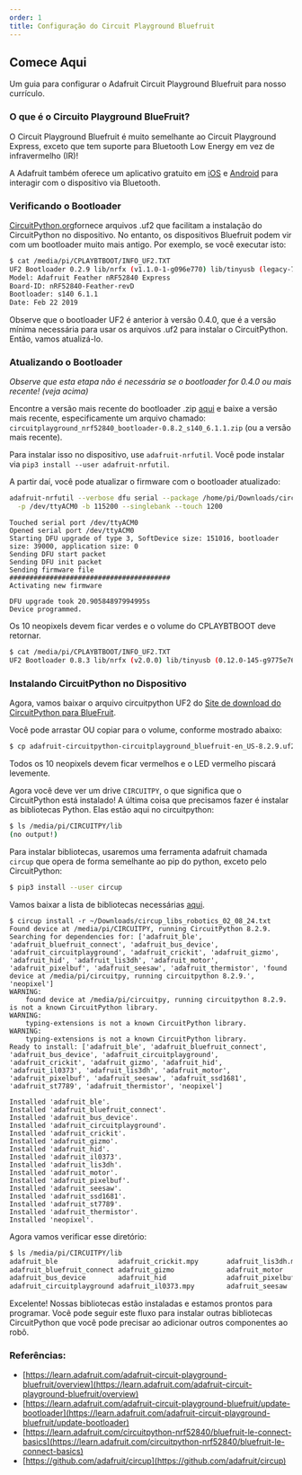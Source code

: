 ```yaml
---
order: 1
title: Configuração do Circuit Playground Bluefruit
---
```


## Comece Aqui

Um guia para configurar o Adafruit Circuit Playground Bluefruit para nosso currículo.

### O que é o Circuito Playground BlueFruit?

O Circuit Playground Bluefruit é muito semelhante ao Circuit Playground Express, exceto que tem suporte para Bluetooth Low Energy em vez de infravermelho (IR)!

A Adafruit também oferece um aplicativo gratuito em [iOS](https://apps.apple.com/us/app/bluefruit-connect/id830125974) e [Android](https://play.google.com/store/apps/details?id=com.adafruit.bluefruit.le.connect) para interagir com o dispositivo via Bluetooth.

### Verificando o Bootloader

[CircuitPython.org](https://circuitpython.org/)fornece arquivos .uf2 que facilitam a instalação do CircuitPython no dispositivo. No entanto,
os dispositivos Bluefruit podem vir com um bootloader muito mais antigo. Por exemplo, se você executar isto:

```bash
$ cat /media/pi/CPLAYBTBOOT/INFO_UF2.TXT
UF2 Bootloader 0.2.9 lib/nrfx (v1.1.0-1-g096e770) lib/tinyusb (legacy-755-g55874813) s140 6.1.1
Model: Adafruit Feather nRF52840 Express
Board-ID: nRF52840-Feather-revD
Bootloader: s140 6.1.1
Date: Feb 22 2019
```

Observe que o bootloader UF2 é anterior à versão 0.4.0, que é a versão mínima necessária para
usar os arquivos .uf2 para instalar o CircuitPython. Então, vamos atualizá-lo.

### Atualizando o Bootloader

*Observe que esta etapa não é necessária se o bootloader for 0.4.0 ou mais recente! (veja acima)*

Encontre a versão mais recente do bootloader .zip [aqui](https://github.com/adafruit/Adafruit_nRF52_Bootloader/releases) e baixe a versão mais recente, especificamente um arquivo chamado:
`circuitplayground_nrf52840_bootloader-0.8.2_s140_6.1.1.zip` (ou a versão mais recente).

Para instalar isso no dispositivo, use `adafruit-nrfutil`. Você pode instalar via `pip3 install --user adafruit-nrfutil`.

A partir daí, você pode atualizar o firmware com o bootloader atualizado:

```bash
adafruit-nrfutil --verbose dfu serial --package /home/pi/Downloads/circuitplayground_nrf52840_bootloader-0.8.3_s140_6.1.1.zip \
  -p /dev/ttyACM0 -b 115200 --singlebank --touch 1200
````

```
Touched serial port /dev/ttyACM0
Opened serial port /dev/ttyACM0
Starting DFU upgrade of type 3, SoftDevice size: 151016, bootloader size: 39000, application size: 0
Sending DFU start packet
Sending DFU init packet
Sending firmware file
########################################
Activating new firmware

DFU upgrade took 20.90584897994995s
Device programmed.
```

Os 10 neopixels devem ficar verdes e o volume do CPLAYBTBOOT deve retornar.

```bash
$ cat /media/pi/CPLAYBTBOOT/INFO_UF2.TXT
UF2 Bootloader 0.8.3 lib/nrfx (v2.0.0) lib/tinyusb (0.12.0-145-g9775e7691) lib/uf2 (remotes/origin/configupdate-9-gadbb8c7)
```

### Instalando CircuitPython no Dispositivo

Agora, vamos baixar o arquivo circuitpython UF2 do [Site de download do CircuitPython para BlueFruit](https://circuitpython.org/board/circuitplayground_bluefruit/).

Você pode arrastar OU copiar para o volume, conforme mostrado abaixo:

```bash
$ cp adafruit-circuitpython-circuitplayground_bluefruit-en_US-8.2.9.uf2 /media/pi/CPLAYBTBOOT/
```

Todos os 10 neopixels devem ficar vermelhos e o LED vermelho piscará levemente.

Agora você deve ver um drive `CIRCUITPY`, o que significa que o CircuitPython está instalado! A última coisa que precisamos fazer é instalar as bibliotecas Python.
Elas estão aqui no circuitpython:

```bash
$ ls /media/pi/CIRCUITPY/lib
(no output!)
```

Para instalar bibliotecas, usaremos uma ferramenta adafruit chamada `circup` que opera de forma semelhante ao pip do python, exceto pelo CircuitPython:

```bash
$ pip3 install --user circup
```

Vamos baixar a lista de bibliotecas necessárias [aqui](https://github.com/morganstanley/cpx-training/blob/main/code/Level%202%20-%20Intro%20to%20Programming/circup_libs_robotics.txt).

```
$ circup install -r ~/Downloads/circup_libs_robotics_02_08_24.txt
Found device at /media/pi/CIRCUITPY, running CircuitPython 8.2.9.
Searching for dependencies for: ['adafruit_ble', 'adafruit_bluefruit_connect', 'adafruit_bus_device', 'adafruit_circuitplayground', 'adafruit_crickit', 'adafruit_gizmo', 'adafruit_hid', 'adafruit_lis3dh', 'adafruit_motor', 'adafruit_pixelbuf', 'adafruit_seesaw', 'adafruit_thermistor', 'found device at /media/pi/circuitpy, running circuitpython 8.2.9.', 'neopixel']
WARNING:
	found device at /media/pi/circuitpy, running circuitpython 8.2.9. is not a known CircuitPython library.
WARNING:
	typing-extensions is not a known CircuitPython library.
WARNING:
	typing-extensions is not a known CircuitPython library.
Ready to install: ['adafruit_ble', 'adafruit_bluefruit_connect', 'adafruit_bus_device', 'adafruit_circuitplayground', 'adafruit_crickit', 'adafruit_gizmo', 'adafruit_hid', 'adafruit_il0373', 'adafruit_lis3dh', 'adafruit_motor', 'adafruit_pixelbuf', 'adafruit_seesaw', 'adafruit_ssd1681', 'adafruit_st7789', 'adafruit_thermistor', 'neopixel']

Installed 'adafruit_ble'.
Installed 'adafruit_bluefruit_connect'.
Installed 'adafruit_bus_device'.
Installed 'adafruit_circuitplayground'.
Installed 'adafruit_crickit'.
Installed 'adafruit_gizmo'.
Installed 'adafruit_hid'.
Installed 'adafruit_il0373'.
Installed 'adafruit_lis3dh'.
Installed 'adafruit_motor'.
Installed 'adafruit_pixelbuf'.
Installed 'adafruit_seesaw'.
Installed 'adafruit_ssd1681'.
Installed 'adafruit_st7789'.
Installed 'adafruit_thermistor'.
Installed 'neopixel'.
```

Agora vamos verificar esse diretório:

```bash
$ ls /media/pi/CIRCUITPY/lib
adafruit_ble               adafruit_crickit.mpy       adafruit_lis3dh.mpy        adafruit_ssd1681.mpy
adafruit_bluefruit_connect adafruit_gizmo             adafruit_motor             adafruit_st7789.mpy
adafruit_bus_device        adafruit_hid               adafruit_pixelbuf.mpy      adafruit_thermistor.mpy
adafruit_circuitplayground adafruit_il0373.mpy        adafruit_seesaw            neopixel.mpy
```

Excelente! Nossas bibliotecas estão instaladas e estamos prontos para programar. Você pode seguir este fluxo para instalar outras bibliotecas
CircuitPython que você pode precisar ao adicionar outros componentes ao robô.


### Referências:
- [https://learn.adafruit.com/adafruit-circuit-playground-bluefruit/overview](https://learn.adafruit.com/adafruit-circuit-playground-bluefruit/overview)
- [https://learn.adafruit.com/adafruit-circuit-playground-bluefruit/update-bootloader](https://learn.adafruit.com/adafruit-circuit-playground-bluefruit/update-bootloader)
- [https://learn.adafruit.com/circuitpython-nrf52840/bluefruit-le-connect-basics](https://learn.adafruit.com/circuitpython-nrf52840/bluefruit-le-connect-basics)
- [https://github.com/adafruit/circup](https://github.com/adafruit/circup)
